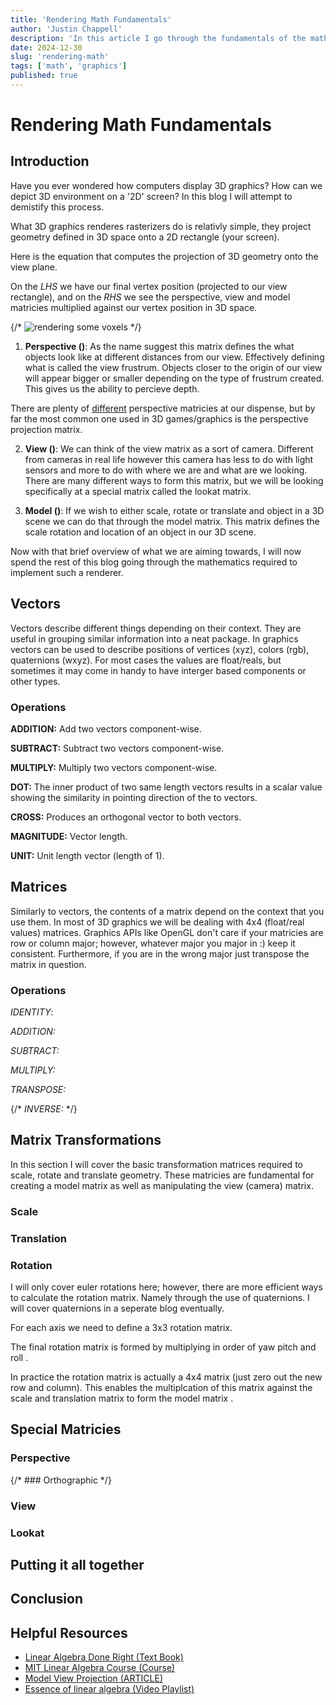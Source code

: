 ```yaml
---
title: 'Rendering Math Fundamentals'
author: 'Justin Chappell'
description: 'In this article I go through the fundamentals of the mathematics required for rendering 3D rasterized graphics.'
date: 2024-12-30
slug: 'rendering-math'
tags: ['math', 'graphics']
published: true
---
```



# Rendering Math Fundamentals

## Introduction
Have you ever wondered how computers display 3D graphics?
How can we depict 3D environment on a '2D' screen?
In this blog I will attempt to demistify this process.

<MDImage src="/blog/rendering-math/cryengine.jpg" alt="screenshot from cryengine" ref="https://store.steampowered.com/app/220980/CRYENGINE/" />

What 3D graphics renderes rasterizers do is relativly simple,
they project geometry defined in 3D space onto a 2D rectangle (your screen).

<MDImage src="/blog/rendering-math/view.png" alt="" customStyle="background-color: #fff; padding: 2rem;" ref="https://www.baeldung.com/wp-content/uploads/sites/4/2023/05/perspective-projection-1.png"/>

Here is the equation that computes the projection of 3D geometry onto
the view plane.

<Latex formula='\vec{v_p}\prime=PVM\vec{v_p}'/>

On the *LHS* we have our final vertex position (projected to our view rectangle), and on the *RHS* we
see the perspective, view and model matricies multiplied against our
vertex position in 3D space.

{/* ![](/blog/rendering-math/3D-chunk.png "rendering some voxels") */}

1. **Perspective (<Latex formula='P' />)**: As the name suggest this matrix defines the
what objects look like at different distances from our view.
Effectively defining what is called the view frustrum. Objects closer
to the origin of our view will appear bigger or smaller depending
on the type of frustrum created. This gives us the ability to percieve
depth.

<MDImage src="/blog/rendering-math/perspective.jpg" alt="" customStyle="background-color: #fff; padding: 2rem;" ref="https://i.sstatic.net/Eh4rc.jpg"/>

There are plenty of [different](https://en.wikipedia.org/wiki/3D_projection) perspective matricies at our dispense,
but by far the most common one used in 3D games/graphics is the
perspective projection matrix.

2. **View (<Latex formula='V' />)**: We can think of the view matrix as a sort of camera. Different
from cameras in real life however this camera has less to do with light sensors
and more to do with where we are and what are we looking. There are many
different ways to form this matrix, but we will be looking specifically at
a special matrix called the lookat matrix.

3. **Model (<Latex formula='M' />)**: If we wish to either scale, rotate or translate and object in a 3D scene
we can do that through the model matrix. This matrix defines the scale rotation and location of an object in
our 3D scene.

Now with that brief overview of what we are aiming towards, I will now spend
the rest of this blog going through the mathematics required to implement
such a renderer.

## Vectors

Vectors describe different things depending on their context. They are useful
in grouping similar information into a neat package. In graphics vectors
can be used to describe positions of vertices (xyz), colors (rgb), quaternions (wxyz).
For most cases the values are float/reals, but sometimes it may come in handy
to have interger based components or other types.
### Operations 

**ADDITION:** <Latex formula='\vec{a}+\vec{b}=\begin{bmatrix}x\\y\\z\end{bmatrix}+\begin{bmatrix}x\\y\\z\end{bmatrix}=\begin{bmatrix}2x\\2y\\2z\end{bmatrix}\\' />
Add two vectors component-wise.

**SUBTRACT:** <Latex formula='\vec{a}-\vec{b}=\begin{bmatrix}x\\y\\z\end{bmatrix}-\begin{bmatrix}x\\y\\z\end{bmatrix}=\begin{bmatrix}0\\0\\0\end{bmatrix}\\' />
Subtract two vectors component-wise.


**MULTIPLY:** <Latex formula='\vec{a}\vec{b}=\begin{bmatrix}x\\y\\z\end{bmatrix}\begin{bmatrix}x\\y\\z\end{bmatrix}=\begin{bmatrix}x^2\\y^2\\z^2\end{bmatrix}\\' />
Multiply two vectors component-wise.


**DOT:** <Latex formula='\vec{a}\cdot\vec{b}=\vec{a}\cdot\vec{b}=\begin{bmatrix}x\\y\\z\end{bmatrix}\cdot\begin{bmatrix}x\\y\\z\end{bmatrix}=a_0b_0+a_0b_0+a_1b_1\\' />
The inner product of two same length vectors results in a scalar value showing the similarity in pointing direction of the to vectors.

**CROSS:** <Latex formula='\vec{a}\times\vec{b}=
\begin{bmatrix}
 a_1b_2 - a_2b_1\\
-a_0b_2 - a_2b_0\\
 a_0b_1 - a_1b_0
\end{bmatrix}\\' />
Produces an orthogonal vector to both vectors.

**MAGNITUDE:** <Latex formula='|\vec{a}|=\sqrt{a_x^2+a_y^2+a_z^2}\\' />
Vector length.

**UNIT:** <Latex formula='\hat{a}=\frac{\vec{a}}{|\vec{a}|}\\' />
Unit length vector (length of 1).

## Matrices

Similarly to vectors, the contents of a matrix depend on the context that
you use them. In most of 3D graphics we will be dealing with 4x4 (float/real values) matrices.
Graphics APIs like OpenGL don't care if your matricies are row or column
major; however, whatever major you major in :) keep it consistent. Furthermore,
if you are in the wrong major just transpose the matrix in question.

### Operations

*IDENTITY*: <Latex formula='I=
\begin{bmatrix}
1 & 0 & 0 & 0\\
0 & 1 & 0 & 0\\
0 & 0 & 1 & 0\\
0 & 0 & 0 & 1
\end{bmatrix}\\' />


*ADDITION:* <Latex formula='A+B=\\' />


*SUBTRACT:* <Latex formula='A-B=\\' />


*MULTIPLY:* <Latex formula='AB=\\' />


*TRANSPOSE:* <Latex formula='A^T=\\' />

{/* *INVERSE:* <Latex formula='A^{-1}=\\' /> */}


## Matrix Transformations

In this section I will cover the basic transformation matrices required to
scale, rotate and translate geometry. These matricies are fundamental
for creating a model matrix as well as manipulating the view (camera)
matrix.

### Scale

<Latex formula='\begin{bmatrix}
S_x & 0 & 0 & 0\\
0 & S_y & 0 & 0\\
0 & 0 & S_z & 0\\
0 & 0 & 0 & 0\\
\end{bmatrix}'/>

### Translation

<Latex formula='\begin{bmatrix}
0 & 0 & 0 & T_x\\
0 & 0 & 0 & T_y\\
0 & 0 & 0 & T_z\\
0 & 0 & 0 & 0\\
\end{bmatrix}'/>

### Rotation

I will only cover euler rotations here; however, there
are more efficient ways to calculate the rotation matrix.
Namely through the use of quaternions. I will cover
quaternions in a seperate blog eventually.

For each axis we need to define a 3x3 rotation matrix.

The final rotation matrix is formed by multiplying in order 
of yaw pitch and roll <Latex formula='R=R_z(\theta_z)R_y(\theta_y)R_x(\theta_x)' />.

*<Latex formula='R_x(\theta)=' />*<Latex formula='\begin{bmatrix}
1 & 0 & 0\\
0 & cos{\theta} & -sin{\theta}\\
0 & sin{\theta} & cos{\theta}\\
\end{bmatrix}\\'/>

*<Latex formula='R_y(\theta)=' />*<Latex formula='\begin{bmatrix}
cos{\theta} & 0 & sin{\theta}\\
0 & 1 & 0\\
-sin{\theta} & 0 & cos{\theta}\\
\end{bmatrix}\\'/>

*<Latex formula='R_z(\theta)=' />*<Latex formula='\begin{bmatrix}
cos{\theta} & -sin{\theta} & 0\\
sin{\theta} & cos{\theta} & 0\\
0 & 0 & 1\\
\end{bmatrix}'/>

In practice the rotation matrix is actually a 4x4 matrix (just zero out the new row and column). This
enables the multiplcation of this matrix against the scale and
translation matrix to form the model matrix <Latex formula='M' />.

## Special Matricies

### Perspective

{/* ### Orthographic */}

### View

### Lookat

## Putting it all together

## Conclusion

## Helpful Resources
- [Linear Algebra Done Right (Text Book)](https://linear.axler.net/)
- [MIT Linear Algebra Course (Course)](https://ocw.mit.edu/courses/18-06-linear-algebra-spring-2010/)
- [Model View Projection (ARTICLE)](https://jsantell.com/model-view-projection/)
- [Essence of linear algebra (Video Playlist)](https://www.youtube.com/watch?v=fNk_zzaMoSs&list=PLZHQObOWTQDPD3MizzM2xVFitgF8hE_ab)